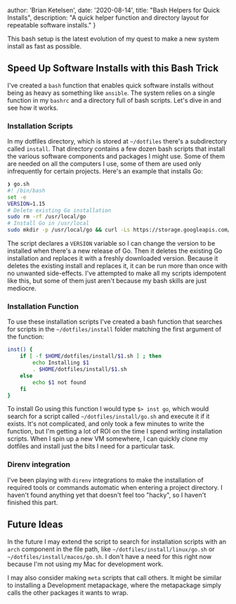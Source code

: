   author: 'Brian Ketelsen',
  date: '2020-08-14',
  title: "Bash Helpers for Quick Installs",
  description:
    "A quick helper function and directory layout for repeatable software installs."
}


This bash setup is the latest evolution of my quest to make a new system install as fast as possible.

## Speed Up Software Installs with this Bash Trick

I've created a `bash` function that enables quick software installs without being as heavy as something like `ansible`. The system relies on a single function in my `bashrc` and a directory full of bash scripts. Let's dive in and see how it works.

### Installation Scripts

In my dotfiles directory, which is stored at `~/dotfiles` there's a subdirectory called `install`. That directory contains a few dozen bash scripts that install the various software components and packages I might use. Some of them are needed on all the computers I use, some of them are used only infrequently for certain projects. Here's an example that installs Go:

```bash
❯ go.sh
#! /bin/bash
set -e
VERSION=1.15
# Delete existing Go installation
sudo rm -rf /usr/local/go
# Install Go in /usr/local
sudo mkdir -p /usr/local/go && curl -Ls https://storage.googleapis.com/golang/go$VERSION.linux-amd64.tar.gz | sudo tar xvzf - -C /usr/local/go --strip-components=1
```

The script declares a `VERSION` variable so I can change the version to be installed when there's a new release of Go. Then it deletes the existing Go installation and replaces it with a freshly downloaded version. Because it deletes the existing install and replaces it, it can be run more than once with no unwanted side-effects. I've attempted to make all my scripts idempotent like this, but some of them just aren't because my bash skills are just mediocre.

### Installation Function

To use these installation scripts I've created a bash function that searches for scripts in the `~/dotfiles/install` folder matching the first argument of the function:

```bash
inst() {
	if [ -f $HOME/dotfiles/install/$1.sh ] ; then
		echo Installing $1
		. $HOME/dotfiles/install/$1.sh
	else
		echo $1 not found
	fi
}
```

To install Go using this function I would type `$> inst go`, which would search for a script called `~/dotfiles/install/go.sh` and execute it if it exists. It's not complicated, and only took a few minutes to write the function, but I'm getting a lot of ROI on the time I spend writing installation scripts. When I spin up a new VM somewhere, I can quickly clone my dotfiles and install just the bits I need for a particular task.

### Direnv integration

I've been playing with `direnv` integrations to make the installation of required tools or commands automatic when entering a project directory. I haven't found anything yet that doesn't feel too "hacky", so I haven't finished this part.

## Future Ideas

In the future I may extend the script to search for installation scripts with an `arch` component in the file path, like `~/dotfiles/install/linux/go.sh` or `~/dotfiles/install/macos/go.sh`. I don't have a need for this right now because I'm not using my Mac for development work.

I may also consider making `meta` scripts that call others. It might be similar to installing a Development metapackage, where the metapackage simply calls the other packages it wants to wrap.
